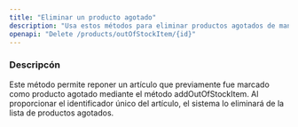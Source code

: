 ```yaml
---
title: "Eliminar un producto agotado"
description: "Usa estos métodos para eliminar productos agotados de manera individual"
openapi: "Delete /products/outOfStockItem/{id}"
---
```


### Descripcón

Este método permite reponer un artículo que previamente fue marcado como producto agotado mediante el método addOutOfStockItem. Al proporcionar el identificador único del artículo, el sistema lo eliminará de la lista de productos agotados.